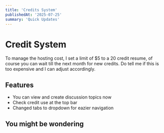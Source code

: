 ```yaml
---
title: 'Credits System'
publishedAt: '2025-07-25'
summary: 'Quick Updates'
---
```


# Credit System
To manage the hosting cost, I set a limit of $5 to a 20 credit resume, of course you can wait till the next month for new credits. Do tell me if this is too expensive and I can adjust accordingly.

## Features
- You can view and create discussion topics now
- Check credit use at the top bar
- Changed tabs to dropdown for eazier navigation


## You might be wondering
